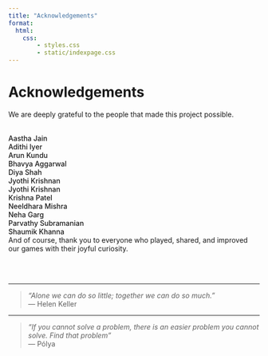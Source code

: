 ```yaml
---
title: "Acknowledgements"
format:
  html:
    css:
        - styles.css
        - static/indexpage.css
---
```


```{=html}
<style>
p strong {
    font-weight: 550;
}
</style>
```

# Acknowledgements

We are deeply grateful to the people that made this project possible.
\
\

**Aastha Jain** \
**Adithi Iyer** \
**Arun Kundu** \
**Bhavya Aggarwal** \
**Diya Shah** \
**Jyothi Krishnan** \
**Jyothi Krishnan** \
**Krishna Patel** \
**Neeldhara Mishra** \
**Neha Garg** \
**Parvathy Subramanian** \
**Shaumik Khanna** \
And of course, thank you to everyone who played, shared, and improved our games with their joyful curiosity.

\
\ 

---

> _"Alone we can do so little; together we can do so much."_  
> — Helen Keller

---

> _"If you cannot solve a problem, there is an easier problem you cannot solve. Find that problem"_  
> — Pólya
